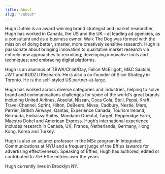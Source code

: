 ```yaml
---
title: About
slug: "/about"
---
```




Hugh Duthie is an award winning brand strategist and market researcher, Hugh has worked in Canada, the US and the UK – at leading ad agencies, as a consultant and as a business owner. Walk The Dog was formed with the mission of doing better, smarter, more creatively sensitive research. Hugh is passionate about bringing innovation to qualitative market research via entirely new approaches to recruiting; developing innovative tools and techniques; and embracing digital platforms.

Hugh is an alumnus of TBWA/Chiat/Day, Fallon McElligott, M&C Saatchi, JWT and KUDZU Research. He is also a co-founder of Slice Strategy in Toronto. He is the self-styled US partner-at-large.

Hugh has worked across diverse categories and industries, helping to solve brand and communications challenges for some of the world's great brands including United Airlines, Absolut, Nissan, Coca Cola, Stoli, Pepsi, Kraft, Travel Channel, Sprint, Hilton, DeBeers, Nivea, Cadbury, Nestle, Mars, Perrier, British Airways, Qantas, Experience Canada, Tourism Ireland, Bermuda, Embassy Suites, Mandarin Oriental, Target, Pepperidge Farm, Maestro Dobel and American Express. Hugh’s international experience includes research in Canada, UK, France, Netherlands, Germany, Hong Kong, Korea and Turkey. 

Hugh is also an adjunct professor in the MSc program in Integrated Communications at NYU and a frequent judge of the Effies (awards for advertising effectiveness). Speaking of Effies, Hugh has authored, edited or contributed to 75+ Effie entries over the years.

Hugh currently lives in Brooklyn NY.
